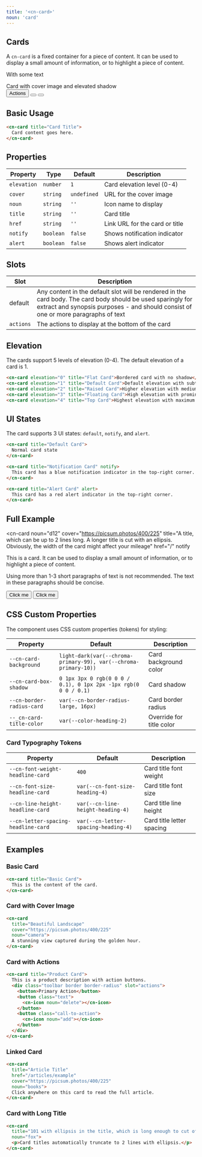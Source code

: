 ```yaml
---
title: '<cn-card>'
noun: 'card'
---
```

<article class="column-l">

# Cards

A `cn-card` is a fixed container for a piece of content. It can be used to display a small amount of information, or to highlight a piece of content.

<section class="flex flex-no-wrap">
  <cn-card 
    title="101 with ellipsis in the title, which is long enough to cut off"
    noun="fox">
    <p>With some text</p>
  </cn-card>
  <cn-card
    title="102"
    elevation="2"
    noun="mekanismi"
    cover="https://picsum.photos/400/225">
    Card with cover image and elevated shadow
  </cn-card>
  <cn-card 
    title="203"
    elevation="3"
    noun="card">
    <div class="toolbar border border-radius" slot="actions">
      <button>Actions</button>
      <button class="text">
        <cn-icon noun="delete"></cn-icon>
      </button>
      <button class="call-to-action">
        <cn-icon noun="add"></cn-icon>
      </button>
    </div>
  </cn-card>
</section>

## Basic Usage

```html
<cn-card title="Card Title">
  Card content goes here.
</cn-card>
```

## Properties

| Property | Type | Default | Description |
|----------|------|---------|-------------|
| `elevation` | `number` | `1` | Card elevation level (0-4) |
| `cover` | `string` | `undefined` | URL for the cover image |
| `noun` | `string` | `''` | Icon name to display |
| `title` | `string` | `''` | Card title |
| `href` | `string` | `''` | Link URL for the card or title |
| `notify` | `boolean` | `false` | Shows notification indicator |
| `alert` | `boolean` | `false` | Shows alert indicator |

## Slots

| Slot | Description |
|------|-------------|
| default | Any content in the default slot will be rendered in the card body. The card body should be used sparingly for extract and synopsis purposes - and should consist of one or more paragraphs of text |
| `actions` | The actions to display at the bottom of the card |

## Elevation

The cards support 5 levels of elevation (0-4). The default elevation of a card is 1.

```html
<cn-card elevation="0" title="Flat Card">Bordered card with no shadow</cn-card>
<cn-card elevation="1" title="Default Card">Default elevation with subtle shadow</cn-card>
<cn-card elevation="2" title="Raised Card">Higher elevation with medium shadow</cn-card>
<cn-card elevation="3" title="Floating Card">High elevation with prominent shadow</cn-card>
<cn-card elevation="4" title="Top Card">Highest elevation with maximum shadow</cn-card>
```

## UI States

The card supports 3 UI states: `default`, `notify`, and `alert`.

```html
<cn-card title="Default Card">
  Normal card state
</cn-card>

<cn-card title="Notification Card" notify>
  This card has a blue notification indicator in the top-right corner.
</cn-card>

<cn-card title="Alert Card" alert>
  This card has a red alert indicator in the top-right corner.
</cn-card>
```

## Full Example

<cn-card
  noun="d12"
  cover="https://picsum.photos/400/225"
  title="A title, which can be up to 2 lines long. A longer title is cut with an ellipsis. Obviously, the width of the card might affect your mileage"
  href="/"
  notify
>
  <p class="small">This is a card. It can be used to display a small amount of information, or to highlight a piece of content.</p>
  <p class="small">Using more than 1-3 short paragraphs of text is not recommended. The text in these paragraphs should be concise.</p>
  <div slot="actions" class="flex">
    <cn-icon noun="mekanismi" class="flex-none"></cn-icon>
    <div></div>
    <button class="flex-none">Click me</button>
    <button class="text flex-none">Click me</button>
  </div>
</cn-card>

## CSS Custom Properties

The component uses CSS custom properties (tokens) for styling:

| Property | Default | Description |
|----------|---------|-------------|
| `--cn-card-background` | `light-dark(var(--chroma-primary-99), var(--chroma-primary-10))` | Card background color |
| `--cn-card-box-shadow` | `0 1px 3px 0 rgb(0 0 0 / 0.1), 0 1px 2px -1px rgb(0 0 0 / 0.1)` | Card shadow |
| `--cn-border-radius-card` | `var(--cn-border-radius-large, 16px)` | Card border radius |
| `--_cn-card-title-color` | `var(--color-heading-2)` | Override for title color |

### Card Typography Tokens

| Property | Default | Description |
|----------|---------|-------------|
| `--cn-font-weight-headline-card` | `400` | Card title font weight |
| `--cn-font-size-headline-card` | `var(--cn-font-size-heading-4)` | Card title font size |
| `--cn-line-height-headline-card` | `var(--cn-line-height-heading-4)` | Card title line height |
| `--cn-letter-spacing-headline-card` | `var(--cn-letter-spacing-heading-4)` | Card title letter spacing |

## Examples

### Basic Card
```html
<cn-card title="Basic Card">
  This is the content of the card.
</cn-card>
```

### Card with Cover Image
```html
<cn-card 
  title="Beautiful Landscape" 
  cover="https://picsum.photos/400/225"
  noun="camera">
  A stunning view captured during the golden hour.
</cn-card>
```

### Card with Actions
```html
<cn-card title="Product Card">
  This is a product description with action buttons.
  <div class="toolbar border border-radius" slot="actions">
    <button>Primary Action</button>
    <button class="text">
      <cn-icon noun="delete"></cn-icon>
    </button>
    <button class="call-to-action">
      <cn-icon noun="add"></cn-icon>
    </button>
  </div>
</cn-card>
```

### Linked Card
```html
<cn-card 
  title="Article Title" 
  href="/articles/example"
  cover="https://picsum.photos/400/225"
  noun="books">
  Click anywhere on this card to read the full article.
</cn-card>
```

### Card with Long Title
```html
<cn-card 
  title="101 with ellipsis in the title, which is long enough to cut off"
  noun="fox">
  <p>Card titles automatically truncate to 2 lines with ellipsis.</p>
</cn-card>
```
</article>
